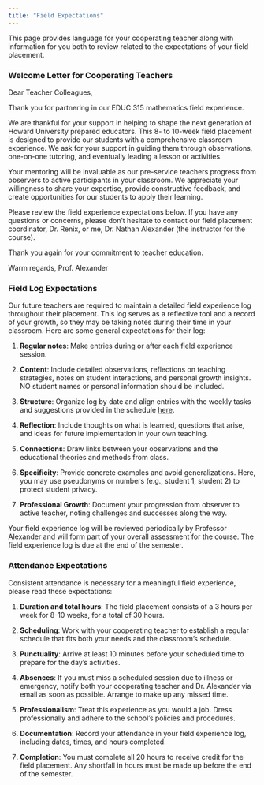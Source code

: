 ```yaml
---
title: "Field Expectations"
---
```


This page provides language for your cooperating teacher along with information for you both to review related to the expectations of your field placement.

### Welcome Letter for Cooperating Teachers

Dear Teacher Colleagues,

Thank you for partnering in our EDUC 315 mathematics field experience.

We are thankful for your support in helping to shape the next generation of Howard University prepared educators. This 8- to 10-week field placement is designed to provide our students with a comprehensive classroom experience. We ask for your support in guiding them through observations, one-on-one tutoring, and eventually leading a lesson or activities.

Your mentoring will be invaluable as our pre-service teachers progress from observers to active participants in your classroom. We appreciate your willingness to share your expertise, provide constructive feedback, and create opportunities for our students to apply their learning.

Please review the field experience expectations below. If you have any questions or concerns, please don't hesitate to contact our field placement coordinator, Dr. Renix, or me, Dr. Nathan Alexander (the instructor for the course).

Thank you again for your commitment to teacher education.

Warm regards, Prof. Alexander

### Field Log Expectations

Our future teachers are required to maintain a detailed field experience log throughout their placement. This log serves as a reflective tool and a record of your growth, so they may be taking notes during their time in your classroom. Here are some general expectations for their log:

1.  **Regular notes**: Make entries during or after each field experience session.

2.  **Content**: Include detailed observations, reflections on teaching strategies, notes on student interactions, and personal growth insights. NO student names or personal information should be included.

3.  **Structure**: Organize log by date and align entries with the weekly tasks and suggestions provided in the schedule [here](weekly.qmd).

4.  **Reflection**: Include thoughts on what is learned, questions that arise, and ideas for future implementation in your own teaching.

5.  **Connections**: Draw links between your observations and the educational theories and methods from class.

6.  **Specificity**: Provide concrete examples and avoid generalizations. Here, you may use pseudonyms or numbers (e.g., student 1, student 2) to protect student privacy.

7.  **Professional Growth**: Document your progression from observer to active teacher, noting challenges and successes along the way.

Your field experience log will be reviewed periodically by Professor Alexander and will form part of your overall assessment for the course. The field experience log is due at the end of the semester.

### Attendance Expectations

Consistent attendance is necessary for a meaningful field experience, please read these expectations:

1.  **Duration and total hours**: The field placement consists of a 3 hours per week for 8-10 weeks, for a total of 30 hours.

2.  **Scheduling**: Work with your cooperating teacher to establish a regular schedule that fits both your needs and the classroom's schedule.

3.  **Punctuality**: Arrive at least 10 minutes before your scheduled time to prepare for the day's activities.

4.  **Absences**: If you must miss a scheduled session due to illness or emergency, notify both your cooperating teacher and Dr. Alexander via email as soon as possible. Arrange to make up any missed time.

5.  **Professionalism**: Treat this experience as you would a job. Dress professionally and adhere to the school's policies and procedures.

6.  **Documentation**: Record your attendance in your field experience log, including dates, times, and hours completed.

7.  **Completion**: You must complete all 20 hours to receive credit for the field placement. Any shortfall in hours must be made up before the end of the semester.
